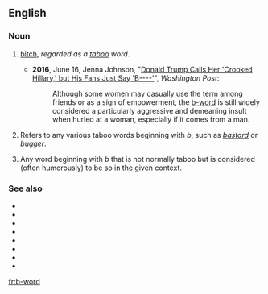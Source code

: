 ==English==

===Noun===
{{en-noun|head=[[b]]-[[word]]}}

# {{label|en|euphemistic}} [[bitch]], ''regarded as a [[taboo]] word''.
#* '''2016''', June 16, Jenna Johnson, "[https://www.washingtonpost.com/politics/donald-trump-calls-her-crooked-hillary-but-his-fans-just-say-b----/2016/06/15/b33e166c-330c-11e6-8ff7-7b6c1998b7a0_story.html Donald Trump Calls Her 'Crooked Hillary,' but His Fans Just Say 'B----']", ''Washington Post'':
#*: Although some women may casually use the term among friends or as a sign of empowerment, the [[b-word]] is still widely considered a particularly aggressive and demeaning insult when hurled at a woman, especially if it comes from a man.
# {{label|en|euphemistic}} Refers to any various taboo words beginning with ''b'', such as ''[[bastard]]'' or ''[[bugger]]''.
# Any word beginning with ''b'' that is not normally taboo but is considered (often humorously) to be so in the given context.

===See also===
* {{l|en|a-word}}
* {{l|en|c-word}}
* {{l|en|d-word}}
* {{l|en|f-word}}
* {{l|en|h-word}}
* {{l|en|n-word}}
* {{l|en|p-word}}
* {{l|en|s-word}}
[[fr:b-word]]